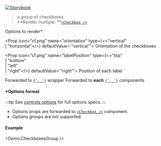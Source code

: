 
[![Storybook](https://img.shields.io/badge/Storybook-%23E06A8C?style=flat-square&logo=storybook&labelColor=%23ececec)](https://master--6193c82ff0559c003a4fdcba.chromatic.com?path=/story/controls-group-checkboxes--default-control)

> a group of checkboxes<br />
> **Render multiple: **[`<Checkbox />`](https://mui.com/components/checkboxes/)

<Props>
  <CommonProps />

  <Prop icon="cf.png" name="options" type="object">
    Options to render*
  </Prop>

  <Prop icon="cf.png" name="orientation" type={<>"vertical"<br />| "horizontal"</>} defaultValue='"vertical"'>
    Orientation of the checkboxes
  </Prop>

  <Prop icon="cf.png" name="labelPosition" type={<>"top"<br />| "bottom"<br />| "left"<br />| "right"</>} defaultValue='"right"'>
    Position of each label
  </Prop>

  <Prop icon="mui.png" name="formControlProps" type="object">
    Forwarded to <a href="https://mui.com/api/form-control/" target="_blank"><code>{' <FormControl /> '}</code></a> wrapper
  </Prop>

  <Prop icon="mui.png" name="{...props}" type="object">
    Forwarded to <strong>each</strong> <a href="https://mui.com/components/checkboxes/" target="_blank"><code>{' <Checkbox /> '}</code></a> components
  </Prop>
</Props>

#### *Options format

:::tip
See [controls options](./controls-options) for full options specs.
:::

- Options props are forwarded to [`<Checkbox />`](https://mui.com/components/checkboxes/) component.
- Options groups are not supported.

#### Example
<Demo.CheckboxesGroup />